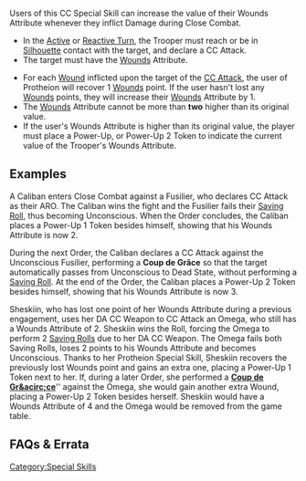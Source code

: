{{section-special-skills}}


Users of this CC Special Skill can increase the value of their Wounds Attribute whenever they inflict Damage during Close Combat. 

{{image | name=power-up0.jpg | style= 128inline }}
{{image | name=power-up20.jpg | style= 128inline }}

{{skillbox |black| PROTHEION | AUTOMATIC SKILL }}
{{skill-label | CC Special Skill, Optional }}
{{requirements}}
* In the [[Active]] or [[Reactive Turn]], the Trooper must reach or be in [[Silhouette]] contact with the target, and declare a CC Attack. 
* The target must have the [[Wounds]] Attribute. 
{{effects}}
* For each [[Wound]] inflicted upon the target of the [[CC Attack]], the user of Protheion will recover 1 [[Wounds]] point. If the user hasn't lost any [[Wounds]] points, they will increase their [[Wounds]] Attribute by 1.
* The [[Wounds]] Attribute cannot be more than '''two''' higher than its original value. 
* If the user's Wounds Attribute is higher than its original value, the player must place a Power-Up, or Power-Up 2 Token to indicate the current value of the Trooper's Wounds Attribute. 


== Examples ==
{{greybox-start | Example 1}}
A Caliban enters Close Combat against a Fusilier, who declares CC Attack as their ARO. The Caliban wins the fight and the Fusilier fails their [[Saving Roll]], thus becoming Unconscious. When the Order concludes, the Caliban places a Power-Up 1 Token besides himself, showing that his Wounds Attribute is now 2. 

During the next Order, the Caliban declares a CC Attack against the Unconscious Fusilier, performing a '''Coup de Gr&acirc;ce''' so that the target automatically passes from Unconscious to Dead State, without performing a [[Saving Roll]]. At the end of the Order, the Caliban places a Power-Up 2 Token besides himself, showing that his Wounds Attribute is now 3.
{{greybox-end}}


{{greybox-start | Example 2}}
{{image | name=eng-protheion-1024.jpg | style=512 }}

Sheskiin, who has lost one point of her Wounds Attribute during a previous engagement, uses her DA CC Weapon to CC Attack an Omega, who still has a Wounds Attribute of 2. Sheskiin wins the Roll, forcing the Omega to perform 2 [[Saving Rolls]] due to her DA CC Weapon. The Omega fails both Saving Rolls, loses 2 points to his Wounds Attribute and becomes Unconscious. Thanks to her Protheion Special Skill, Sheskiin recovers the previously lost Wounds point and gains an extra one, placing a Power-Up 1 Token next to her. If, during a later Order, she performed a '''[[Coup de Gr&acirc;ce]]''''' against the Omega, she would gain another extra Wound, placing a Power-Up 2 Token besides herself. Sheskiin would have a Wounds Attribute of 4 and the Omega would be removed from the game table.  
{{greybox-end}}


== FAQs & Errata ==

{{faqbox |
type = faq |
title = N4 FAQ |
version = 1.1.1, Dec 2021 |
q = Q: How does Protheion interact with Coup de Grâce, and with the State: Dead Trait? |
a = A: In both situations, the target passes to Dead State and the Protheion user counts as inflicting a single Wound. |
related = [[CC Attack]], [[Melee Weapon Profile]], [[Protheion]], [[Traits]] }}


{{faqbox |
type = faq |
title = N4 FAQ |
version = 1.1.1, Dec 2021 |
q = Q: What happens if the target of a Protheion user fails more Saving Rolls than are needed for it to enter Dead State? For example if an Unconscious target fails two or more Saving Rolls. |
a = A: Any additional failed Saving Rolls will have no effect, and will not give the Protheion user any Wounds. |
related = [[Dead]], [[Protheion]] }}


{{faqbox |
type = faq |
title = N4 FAQ |
version = 1.3, Nov 2022 |
q = Q: What happens if a Trooper loses and gains points of W/STR or has States inflicted and cancelled simultaneously? For example, if an Engineer cancels a Trooper's IMM-A State at the same time as the Trooper is hit by a Riotstopper. |
a = A: Apply the positive effect to the Trooper first. Then apply the negative effect. For example, make the Engineer's WIP Roll to cancel the Trooper's IMM-A State, then make the PH-6 Saving Roll against the Riotstopper's PARA ammunition. This can result in the original IMM-A State being cancelled and a new State being inflicted. |
related = [[Doctor]], [[Dodge]], [[Engineer]], [[GizmoKit]], [[MediKit]], [[Protheion]], [[Reset]] }}


{{section-special-skills}}

 




[[Category:Special Skills]]
